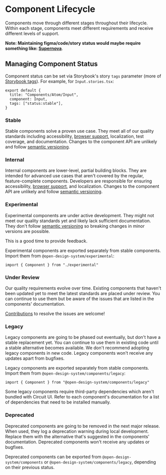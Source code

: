 
<Meta title="Introduction/Governance/Component Lifecycle" />

# Component Lifecycle

<Intro>
 Components move through different stages throughout their
  lifecycle. Within each stage, components meet different requirements and
  receive different levels of support.

</Intro>

**Note: Maintaining figma/code/story status would maybe require something like:
[Supernova](https://www.supernova.io/design-system-management)**.

## Managing Component Status

Component status can be set via Storybook's story `tags` parameter (more of
[Storybook tags](https://storybook.js.org/docs/writing-stories/tags)). For
example, for `Input.stories.tsx`:

```tsx
export default {
  title: "Components/Atom/Input",
  component: Input,
  tags: ["status:stable"],
}
```

### Stable

<Status variant="stable" aria-hidden="true" />

Stable components solve a proven use case. They meet all of our quality
standards including accessibility,
[browser support](Introduction/Browser-Support/Docs), localization, test
coverage, and documentation. Changes to the component API are unlikely and
follow [semantic versioning](https://semver.org/).

### Internal

<Status variant="internal" aria-hidden="true" />

Internal components are lower-level, partial building blocks. They are intended
for advanced use cases that aren't covered by the regular, feature-complete
components. Developers are responsible for ensuring accessibility,
[browser support](Introduction/Browser-Support/Docs), and localization. Changes
to the component API are unlikely and follow
[semantic versioning](https://semver.org/).

### Experimental

<Status variant="experimental" aria-hidden="true" />

Experimental components are under active development. They might not meet our
quality standards yet and likely lack sufficient documentation. They don't
follow [semantic versioning](https://semver.org/) so breaking changes in minor
versions are possible.

This is a good time to provide feedback.

Experimental components are exported separately from stable components. Import
them from `@open-design-system/experimental`:

```tsx
import { Component } from "./experimental"
```

### Under Review

<Status variant="under-review" aria-hidden="true" />

Our quality requirements evolve over time. Existing components that haven't been
updated yet to meet the latest standards are placed under review. You can
continue to use them but be aware of the issues that are listed in the
components' documentation.

[Contributions](Contributing/Overview/Docs) to resolve the issues are welcome!

### Legacy

<Status variant="legacy" aria-hidden="true" />

Legacy components are going to be phased out eventually, but don't have a stable
replacement yet. You can continue to use them in existing code until a stable
alternative becomes available. We don't recommend adopting legacy components in
new code. Legacy components won't receive any updates apart from bugfixes.

Legacy components are exported separately from stable components. Import them
from `@open-design-system/components/legacy`:

```tsx
import { Component } from "@open-design-system/components/legacy"
```

Some legacy components require third-party dependencies which aren't bundled
with Circuit UI. Refer to each component's documentation for a list of
dependencies that need to be installed manually.

### Deprecated

<Status variant="deprecated" aria-hidden="true" />

Deprecated components are going to be removed in the next major release. When
used, they log a deprecation warning during local development. Replace them with
the alternative that's suggested in the components' documentation. Deprecated
components won't receive any updates or bugfixes.

Deprecated components can be exported from `@open-design-system/components` or
`@open-design-system/components/legacy`, depending on their previous status.
